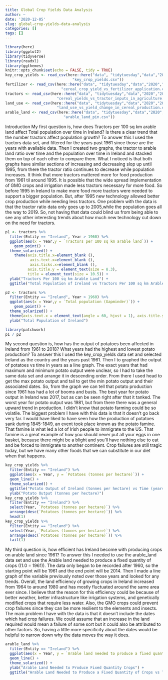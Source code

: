 ```yaml
---
title: Global Crop Yields Data Analysis
author: ~
date: '2020-12-05'
slug: global-crop-yields-data-analysis
categories: []
tags: []
---
```


```r
library(here)
library(ggplot2)
library(tidyverse)
library(readxl)
library(ggthemes)
knitr::opts_chunk$set(echo = FALSE, tidy = TRUE)
key_crop_yields <- read_csv(here::here("data", "tidytuesday","data","2020","2020-09-01",
                              "key_crop_yields.csv"))
fertilizer <- read_csv(here::here("data", "tidytuesday","data","2020","2020-09-01",
                         "cereal_crop_yield_vs_fertilizer_application.csv"))
tractors <- read_csv(here::here("data", "tidytuesday","data","2020","2020-09-01",
                       "cereal_yields_vs_tractor_inputs_in_agriculture.csv"))
land_use <- read_csv(here::here("data", "tidytuesday","data","2020","2020-09-01",
                       "land_use_vs_yield_change_in_cereal_production.csv"))
arable_land <- read_csv(here::here("data", "tidytuesday","data","2020","2020-09-01",
                          "arable_land_pin.csv"))
```
Introduction
  My first question is, how does Tractors per 100 sq km arable land affect Total population over time in Ireland? Is there a clear trend that the number tractors affect population growth? To answer this I used the tractors data set, and filtered for the years past 1961 since those are the years with available data. Then I created two graphs, the tractor to arable land ratio over time and the population over time in Ireland and stacked them on top of each other to compare them. What I noticed is that both graphs have similar sections of increasing and decreasing slop up until 1995, from there the tractor ratio continues to decrease while population increases. It think that more tractors mattered more for food production from 1961 til around 1995. It is possible that the wide spread implementation of GMO crops and irrigation made less tractors necessary for more food. So before 1995 in Ireland to make more food more tractors were needed to support a bigger population. But, after 1995 new technology allowed better crop production while needing less tractors. One problem with the data is that the tractor ratio data only goes up to 2005,while the population goes all the way to 2019. So, not having that data could blind us from being able to see any other interesting trends about how much new technology cut down on the need for tractors.

```r
p1 <- tractors %>%
  filter(Entity == "Ireland", Year > 1960) %>%
  ggplot(aes(x = Year,y = `Tractors per 100 sq km arable land`)) +
    geom_point() +
  theme_solarized() +
    theme(axis.title.x=element_blank (),
           axis.text.x=element_blank (),
           axis.ticks.x=element_blank (),
          axis.title.y = element_text(size = 8.3),
          title = element_text(size = 10.5)) +
  ylab("Tractors Per 100 sq km Arable Land") +
  ggtitle("Total Population of Ireland vs Tractors Per 100 sq km Arable Land Over Time")
```

```r

p2 <- tractors %>%
  filter(Entity == "Ireland", Year > 1960) %>%
  ggplot(aes(x = Year,y = `Total population (Gapminder)`)) +
    geom_point() +
  theme_solarized() +
  theme(axis.text.x = element_text(angle = 60, hjust = 1), axis.title.y = element_text(size = 8.5)) +
  ylab("Total Population of Ireland")
```

```r
library(patchwork)
p1 / p2
```


  My second question is, how has the output of potatoes been affected in Ireland from 1961 to 2018? What years had the highest and lowest potato production? To answer this I used the key_crop_yields data set and selected Ireland as the country and the years past 1961. Then I to graphed the output of potatoes vs time in years as a line graph. The exact years that had maximum and minimum potato output were unclear, so I had to take the same data set and arrange it in descending order. From there I used head to get the max potato output and tail to get the min potato output and their associated dates. So, from the graph we can tell that potato production since 1961 has had a lot of booms and busts. The best year for potato output in Ireland was 2017, but as can be seen right after that it tanked. The worst year for potato output was 1981, but from there there was a general upward trend in production. I didn't know that potato farming could be so volatile. The biggest problem I have with this data is that it doesn't go back very far. I would have liked to have seen how the production of potatoes sank during 1845-1849, an event took place known as the potato famine. That famine is what led a lot of Irish people to immigrate to the US. That famine is a great example of how you should never put all your eggs in one basket, because there might be a blight and you'll have nothing else to eat and be forced to immigrate to another continent. Crop failures are still tragic today, but we have many other foods that we can substitute in our diet when that happens.

```r
key_crop_yields %>%
  filter(Entity == "Ireland") %>%
  ggplot(aes(x = Year, y = `Potatoes (tonnes per hectare)`)) +
  geom_line() +
  theme_solarized() +
  ggtitle("Potato Output of Ireland (tonnes per hectare) vs Time (years)") +
  ylab("Potato Output (tonnes per hectare)")
key_crop_yields %>%
  filter(Entity == "Ireland") %>%
  select(Year, `Potatoes (tonnes per hectare)`) %>%
  arrange(desc(`Potatoes (tonnes per hectare)`)) %>%
  head(1)
key_crop_yields %>%
  filter(Entity == "Ireland") %>%
  select(Year, `Potatoes (tonnes per hectare)`) %>%
  arrange(desc(`Potatoes (tonnes per hectare)`)) %>%
  tail(1)
```

My third question is, how efficient has Ireland become with producing crops on arable land since 1961? To answer this I needed to use the arable_land data set and use the Arable land needed to produce a fixed quantity of crops ((1.0 = 1961)). The data only began to be recorded after 1960, so the starting point will be 1961 and the end point will be 2014. Then I made a line graph of the variable previously noted over those years and looked for any trends. Overall, the land efficiency of growing crops in Ireland increased from 1964 to around 1980 and has mostly fluctuated around the same area ever since. I believe that the reason for this efficiency could be because of better weather, better infrastructure like irrigation systems, and genetically modified crops that require less water. Also, the GMO crops could prevent crop failures since they can be more resilient to the elements and insects. The main problem I have with the data is that it doesn't include the dates which had crop failures. We could assume that an increase in the land required would mean a failure of some sort but it could also be attributed to other factors. So, having a little more specificity about the dates would be helpful to narrow down why the data moves the way it does.

```r
arable_land %>%
  filter(Entity == "Ireland") %>%
  ggplot(aes(x = Year, y = `Arable land needed to produce a fixed quantity of crops ((1.0 = 1961))`)) +
  geom_line() +
  theme_solarized() +
  ylab("Arable Land Needed to Produce Fixed Quantity Crops") +
  ggtitle("Arable Land Needed to Produce a Fixed Quantity of Crops vs Time (years)")
```









